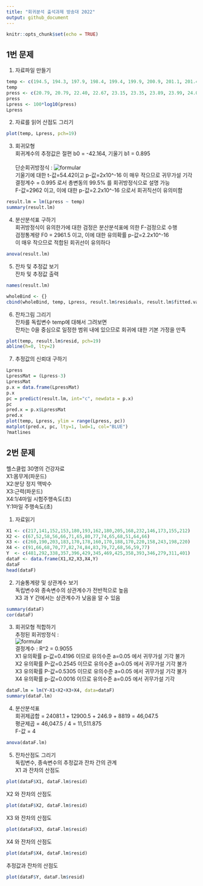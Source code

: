 ---
title: "회귀분석 출석과제 방송대 2022"
output: github_document
---

```{r setup, include=FALSE}
knitr::opts_chunk$set(echo = TRUE)
```

## 1번 문제
1) 자료파일 만들기
```{r}
temp <- c(194.5, 194.3, 197.9, 198.4, 199.4, 199.9, 200.9, 201.1, 201.4, 201.3, 203.6, 204.6, 209.5, 208.6, 210.7, 211.9, 212.2)
temp
press <- c(20.79, 20.79, 22.40, 22.67, 23.15, 23.35, 23.89, 23.99, 24.02, 24.01, 25.14, 26.57, 28.49, 27.76, 29.04, 29.88, 30.06)
press
Lpress <- 100*log10(press)
Lpress
```
2) 자료를 읽어 산점도 그리기
```{r}
plot(temp, Lpress, pch=19)
```

3) 회귀모형 
<br>
회귀계수의 추정값은 절편 b0 = -42.164, 기울기 b1 = 0.895      
<br>
단순회귀방정식 : ![formular](https://latex.codecogs.com/svg.image?%5Cwidehat%7BLpress%7D=-42.164&plus;0.895%5Ctimes%20%5Cwidehat%7Btemp%7D)
<br>
기울기에 대한 t-값=54.42이고 p-값=2x10^-16 이 매우 작으므로 귀무가설 기각
<br>
결정계수 = 0.995 로서 총변동의 99.5% 를 회귀방정식으로 설명 가능
<br>
F-값=2962 이고, 이에 대한 p-값=2.2x10^-16 으로서 회귀직선이 유의미함
```{r}
result.lm = lm(Lpress ~ temp)
summary(result.lm)
```

4) 분산분석표 구하기
<br>
회귀방정식이 유의한가에 대한 검정은 분산분석표에 의한 F-검정으로 수행
<br>
검정통계량 F0 = 2961.5 이고, 이에 대한 유의확률 p-값=2.2x10^-16 
<br>
이 매우 작으므로 적합된 회귀선이 유의하다
```{r}
anova(result.lm)
```

5) 잔차 및 추정값 보기
<br>
잔차 및 추정값 출력
```{r}
names(result.lm)
```
```{r}
wholeBind <- {}
cbind(wholeBind, temp, Lpress, result.lm$residuals, result.lm$fitted.values)
```

6) 잔차그림 그리기
<br>
잔차를 독립변수 temp에 대해서 그려보면
<br>
잔차는 0을 중심으로 일정한 범위 내에 있으므로 회귀에 대한 기본 가정을 만족
```{r}
plot(temp, result.lm$resid, pch=19)
abline(h=0, lty=2)
```

7) 추정값의 신뢰대 구하기
<br>
```{r}
Lpress
LpressMat = (Lpress-3)
LpressMat
p.x = data.frame(LpressMat)
p.x
pc = predict(result.lm, int="c", newdata = p.x)
pc
pred.x = p.x$LpressMat
pred.x
plot(temp, Lpress, ylim = range(Lpress, pc))
matplot(pred.x, pc, lty=1, lwd=1, col="BLUE")
?matlines
```


## 2번 문제
헬스클럽 30명의 건강자료              <br>
X1:몸무게(파운드)                     <br>
X2:분당 정지 맥박수                   <br>
X3:근력(파운드)                       <br>
X4:1/4마일 시험주행속도(초)           <br>
Y:1마일 주행속도(초)                 <br>

1) 자료읽기                           <br>
```{r}
X1 <- c(217,141,152,153,180,193,162,180,205,168,232,146,173,155,212)
X2 <- c(67,52,58,56,66,71,65,80,77,74,65,68,51,64,66)
X3 <- c(260,190,203,183,170,178,160,170,188,170,220,158,243,198,220)
X4 <- c(91,66,68,70,77,82,74,84,83,79,72,68,56,59,77)
Y  <- c(481,292,338,357,396,429,345,469,425,358,393,346,279,311,401)
dataF <- data.frame(X1,X2,X3,X4,Y)
dataF
head(dataF)
```
2) 기술통계량 및 상관계수 보기                      <br>
독립변수와 종속변수의 상관계수가 전반적으로 높음    <br>
X3 과 Y 간에서는 상관계수가 낮음을 알 수 있음       <br> 
```{r}
summary(dataF)
cor(dataF)
```

3) 회귀모형 적합하기                                <br>
추정된 회귀방정식 :    
![formular](https://latex.codecogs.com/svg.image?\widehat{Y}=-144.775&space;&plus;&space;0.32\times&space;X1&space;&plus;&space;1.595\times&space;X2&space;&plus;&space;0.217\times&space;X3&space;&plus;&space;4.285\times&space;X4&space;)
<br>
결정계수 : R^2 = 0.9055                               <br>
X1 유의확률 p-값=0.4196 이므로 유의수준 a=0.05 에서 귀무가설 기각 불가<br>
X2 유의확률 P-값=0.2545 이므로 유의수준 a=0.05 에서 귀무가설 기각 불가<br>
X3 유의확률 P-값=0.5305 이므로 유의수준 a=0.05 에서 귀무가설 기각 불가<br>
X4 유의확률 p-값=0.0016 이므로 유의수준 a=0.05 에서 귀무가설 기각<br>
```{r}
dataF.lm = lm(Y~X1+X2+X3+X4, data=dataF)
summary(dataF.lm)
```

4) 분산분석표                               <br>
회귀제곱합 = 24081.1 + 12900.5 + 246.9 + 8819 = 46,047.5        <br>
평균제곱 = 46,047.5 / 4 = 11,511.875                            <br>
F-값 = 4                                                        <br>
```{r}
anova(dataF.lm)
```

5) 잔차산점도 그리기                                            <br>
독립변수, 종속변수의 추정값과 잔차 간의 관계                    <br>
X1 과 잔차의 산점도
```{r}
plot(dataF$X1, dataF.lm$resid)
```
X2 와 잔차의 산점도
```{r}
plot(dataF$X2, dataF.lm$resid)
```
X3 와 잔차의 산점도
```{r}
plot(dataF$X3, dataF.lm$resid)
```
X4 와 잔차의 산점도
```{r}
plot(dataF$X4, dataF.lm$resid)
```
추정값과 잔차의 산점도
```{r}
plot(dataF$Y, dataF.lm$resid)
```